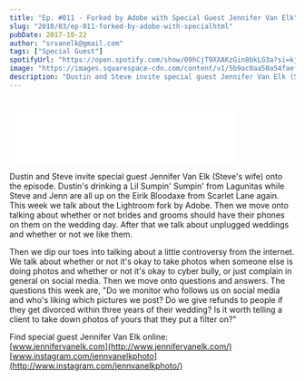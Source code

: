 ```yaml
---
title: "Ep. #011 - Forked by Adobe with Special Guest Jennifer Van Elk"
slug: "2018/03/ep-011-forked-by-adobe-with-specialhtml"
pubDate: 2017-10-22
author: "srvanelk@gmail.com"
tags: ["Special Guest"]
spotifyUrl: "https://open.spotify.com/show/09hCjT9XXAKzGin8bkLG3a?si=kjRZvQ1JTb6Ov3HVzSSlWA"
image: "https://images.squarespace-cdn.com/content/v1/5b9ac0aa50a54faef024c950/1574373605939-3LMMV7R82K0SAXNU0VYI/jenn1.jpeg?format=original"
description: "Dustin and Steve invite special guest Jennifer Van Elk (Steve's wife) onto the episode. Dustin's drinking a Lil Sumpin' Sumpin' from Lagunitas while Steve and Jenn are all up on the Eirik Bloodaxe from Scarlet Lane again. This week we talk about the Lightroom fork by Adobe. Then we move onto talking about whether or not brides and grooms should have their phones on them on the wedding day. After that we talk about unplugged weddings and whether or not we like them."
---
```


<figure>
  <img src="https://images.squarespace-cdn.com/content/v1/5b9ac0aa50a54faef024c950/1574373605939-3LMMV7R82K0SAXNU0VYI/jenn1.jpeg?format=original" alt="" />
</figure>
<iframe class="embedly-embed" src="//cdn.embedly.com/widgets/media.html?src=https%3A%2F%2Fanchor.fm%2Fweddingphotohangover%2Fembed%2Fepisodes%2FEp--011---Forked-by-Adobe-with-Special-Guest-Jennifer-Van-Elk-of-Wedded-e1rihs&url=https%3A%2F%2Fanchor.fm%2Fweddingphotohangover%2Fepisodes%2FEp--011---Forked-by-Adobe-with-Special-Guest-Jennifer-Van-Elk-of-Wedded-e1rihs&image=https%3A%2F%2Fd3t3ozftmdmh3i.cloudfront.net%2Fstaging%2Fpodcast_uploaded_episode400%2F805714%2F805714-1532296904982-5c590abeb5da6.jpg&key=61d05c9d54e8455ea7a9677c366be814&type=text%2Fhtml&schema=anchor&wmode=opaque" width="400" height="102" scrolling="no" frameborder="0" allow="autoplay; fullscreen" allowfullscreen="true"></iframe>

Dustin and Steve invite special guest Jennifer Van Elk (Steve's wife) onto the episode. Dustin's drinking a Lil Sumpin' Sumpin' from Lagunitas while Steve and Jenn are all up on the Eirik Bloodaxe from Scarlet Lane again. This week we talk about the Lightroom fork by Adobe. Then we move onto talking about whether or not brides and grooms should have their phones on them on the wedding day. After that we talk about unplugged weddings and whether or not we like them.

Then we dip our toes into talking about a little controversy from the internet. We talk about whether or not it's okay to take photos when someone else is doing photos and whether or not it's okay to cyber bully, or just complain in general on social media. Then we move onto questions and answers. The questions this week are, "Do we monitor who follows us on social media and who's liking which pictures we post? Do we give refunds to people if they get divorced within three years of their wedding? Is it worth telling a client to take down photos of yours that they put a filter on?"

Find special guest Jennifer Van Elk online:  
[www.jennifervanelk.com](http://www.jennifervanelk.com/)  
[www.instagram.com/jennvanelkphoto](http://www.instagram.com/jennvanelkphoto/)
